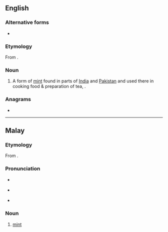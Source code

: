 ==English==

===Alternative forms===
* {{alter|en|podeena|podina|pudeena}}

===Etymology===
From {{bor|en|hi|पुदीना}}.

===Noun===
{{en-noun|-}}

# A form of [[mint]] found in parts of [[India]] and [[Pakistan]] and used there in cooking food & preparation of tea, {{taxlink|Mentha arvensis|species|noshow=1}}.

===Anagrams===
* {{anagrams|en|a=adinpu|unpaid}}

{{topics|en|Mints|Spices}}

----

==Malay==

===Etymology===
From {{bor|ms|hi|पुदीना}}.

===Pronunciation===
* {{a|Johor-Selangor}} {{IPA|ms|/pudinə/}}
* {{a|Riau-Lingga}} {{IPA|ms|/pudina/}}
* {{rhymes|ms|inə|nə|ə}}

===Noun===
{{head|ms|noun}}

# [[mint]]

{{topics|ms|Mint family plants|Spices}}